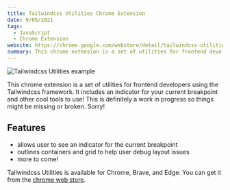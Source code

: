 ```yaml
---
title: Tailwindcss Utilities Chrome Extension
date: 9/05/2021
tags:
  - JavaScript
  - Chrome Extension
website: https://chrome.google.com/webstore/detail/tailwindcss-utilities/ddbakgkfkikeaopboaeoehiinhdkmhjk?hl=en&authuser=0
summary: This chrome extension is a set of utilities for frontend developers using the Tailwindcss framework.
---
```


![Tailwindcss Utilities example](/static/images/content/tailwindcss-utilities-example-2.png)

This chrome extension is a set of utilities for frontend developers using the Tailwindcss framework. It includes an indicator for your current breakpoint and other cool tools to use! This is definitely a work in progress so things might be missing or broken. Sorry!

## Features

- allows user to see an indicator for the current breakpoint
- outlines containers and grid to help user debug layout issues
- more to come!

Tailwindcss Utilities is available for Chrome, Brave, and Edge. You can get it from the [chrome web store](https://chrome.google.com/webstore/detail/tailwindcss-utilities/ddbakgkfkikeaopboaeoehiinhdkmhjk?hl=en&authuser=0).
